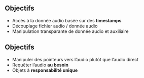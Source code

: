 ## Objectifs {auto-animate=true}

- Accès à la donnée audio basée sur des **timestamps**
- Découplage [fichier audio]{.primary} / [donnée audio]{.secondary}
- Manipulation transparante de donnée [audio]{.primary} et [auxiliaire]{.secondary}

## Objectifs {auto-animate=true}

- Manipuler des [pointeurs]{.primary} vers l'audio plutôt que l'[audio direct]{.secondary}
- Requêter l'audio **au besoin**
- Objets à **responsabilité unique**